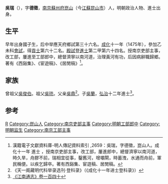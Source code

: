 {{Otheruses|other=名为吳瑞的其他人物|吳瑞}}

'''吳瑞'''（{{bd|1440年||？}}），字'''德徵'''，[[南京|南京]][[蘇州府|蘇州府]][[崑山|崑山]]（今[[江蘇|江蘇]][[昆山市|昆山市]]）人，明朝政治人物、進士出身。

== 生平 ==
早年出身國子生，后中举應天府鄉試第三十六名。[[成化|成化]]十一年（1475年），參加乙未科[[會試|會試]]，得[[貢士|貢士]]第六十二名。[[殿試|殿試]]登[[進士|進士]]第二甲第六十四名。授南京吏部主事，改工部，屢進至工部郎中，總督濟寧以南河道，治理黃河有功，后因病辭職歸鄉。著有《西谿集》、《宦遊稿》、《居閒稿》<ref>漢籍電子文獻資料庫-明人傳記資料索引 ,2659：吳瑞，字德徵，崑山人。成化十一年 進士 ，授南京吏部主事，改工部，屢進郎中，總督濟寧以南河道，時久旱，舟膠不前，瑞相宜從事，鑿舊河，增壩閘，時蓄洩，水通而舟前，軍民稱便。以疾乞歸卒。著有西谿集、宦遊稿、居閒稿。</ref>。

== 家族 ==
曾祖父[[吳俊伯|吳俊伯]]。祖父[[吳珫|吳珫]]。父亲[[吳鼎|吳鼎]]<ref>《天一阁藏明代科举录选刊·登科录》（《成化十一年进士登科录》）</ref>。子[[吳蘭_(弘治進士)|吳蘭]]，[[弘治|弘治]]十二年進士<ref>[http://archive.org/stream/06053090.cn#page/n60/mode/2up 《江南通志》卷一百四十]</ref>。

==参考==
{{reflist}}

{{成化十一年乙未科殿試金榜}}

{{Authority control}}
{{明朝人物小作品}}
{{DEFAULTSORT:}}
[[Category:吳姓|R]]
[[Category:崑山人|Category:崑山人]]
[[Category:南京吏部主事|Category:南京吏部主事]]
[[Category:明朝工部郎中|Category:明朝工部郎中]]
[[Category:明朝监生|Category:明朝监生]]
[[Category:南京工部主事|Category:南京工部主事]]